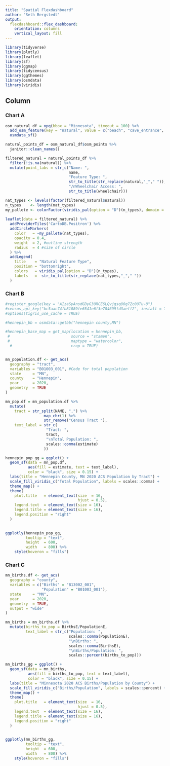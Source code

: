 ```yaml
---
title: "Spatial Flexdashboard"
author: "Seth Bergstedt"
output: 
  flexdashboard::flex_dashboard:
    orientation: columns
    vertical_layout: fill
---
```


```r
library(tidyverse)
library(plotly)
library(leaflet)
library(sf)
library(ggmap)
library(tidycensus)
library(ggthemes)
library(osmdata)
library(viridis)
```

Column {.tabset}
----------------------------------------------

### Chart A

```r
osm_natural_df = opq(bbox = "Minnesota", timeout = 100) %>%
  add_osm_feature(key = "natural", value = c("beach", "cave_entrance", "hot_spring")) %>%
  osmdata_sf()

natural_points_df = osm_natural_df$osm_points %>%
  janitor::clean_names()

filtered_natural = natural_points_df %>%
  filter(!is.na(natural)) %>%
  mutate(point_labs = str_c("Name: ",
                            name,
                            "Feature Type: ",
                            str_to_title(str_replace(natural,"_"," ")),
                            "/nWheelchair Access: ",
                            str_to_title(wheelchair)))

nat_types <- levels(factor(filtered_natural$natural))
n_types    <- length(nat_types)
my_pallete <- colorFactor(viridis_pal(option = "D")(n_types), domain = nat_types)
  
leaflet(data = filtered_natural) %>%
  addProviderTiles('CartoDB.Positron') %>%
  addCircleMarkers(
    color   = ~my_pallete(nat_types),
    opacity = 0.4,
    weight  = 2, #outline strength
    radius  = 4 #size of circle
  ) %>%
  addLegend(
    title    = "Natural Feature Type",
    position = "bottomright",
    colors   = viridis_pal(option = "D")(n_types),
    labels   =  str_to_title(str_replace(nat_types,"_"," "))
  )
```

### Chart B

```r
#register_google(key = "AIzaSyAnsdGDyG3ORCE6LQvjgsq80g7Zc0UTu-8")
#census_api_key("bc5aac74fb81089fe6541e6f3e784699fd3aeff2", install = TRUE)
#options(tigris_use_cache = TRUE)

#hennepin_bb = osmdata::getbb("hennepin county,MN")

#hennepin_base_map = get_map(location = hennepin_bb,
 #                           source = "stamen",
 #                           maptype = "watercolor",
  #                          crop = TRUE)


mn_population.df <- get_acs(
  geography = "tract",
  variables = "B01003_001", #Code for total population
  state     = "MN",
  county    = "Hennepin",
  year      = 2020,
  geometry  = TRUE
)

mn_pop.df = mn_population.df %>%
  mutate(
    tract = str_split(NAME, ",") %>%
                 map_chr(1) %>%
                 str_remove("Census Tract "),
    text_label = str_c(
                  "Tract: ",
                  tract,
                  "\nTotal Population: ",
                  scales::comma(estimate)
                 ))

hennepin_pop_gg = ggplot() +
  geom_sf(data = mn_pop.df,
          aes(fill = estimate, text = text_label),
          color = "black", size = 0.15) +
  labs(title = "Hennepin County, MN 2020 ACS Population by Tract") +
  scale_fill_viridis_c("Total Population", labels = scales::comma) +
  theme_map() +
  theme(
    plot.title   = element_text(size  = 16,
                                hjust = 0.5),
    legend.text  = element_text(size = 16),
    legend.title = element_text(size = 16),
    legend.position = "right"
  )
  

ggplotly(hennepin_pop_gg,
         tooltip = "text",
         height  = 600,
         width   = 800) %>%
    style(hoveron = "fills")
```

### Chart C

```r
mn_births.df <- get_acs(
  geography = "county",
  variables = c("Births" = "B13002_001",
                "Population" = "B01003_001"), 
  state     = "MN",
  year      = 2020,
  geometry  = TRUE,
  output = "wide"
)

mn_births = mn_births.df %>%
  mutate(births_to_pop = BirthsE/PopulationE,
         text_label = str_c("Population: ",
                            scales::comma(PopulationE),
                            "\nBirths: ",
                            scales::comma(BirthsE),
                            "\nBirths/Population: ",
                            scales::percent(births_to_pop)))

mn_births_gg = ggplot() +
  geom_sf(data = mn_births,
          aes(fill = births_to_pop, text = text_label),
          color = "black", size = 0.15) +
  labs(title = "Minnesota 2020 ACS Births/Population by County") +
  scale_fill_viridis_c("Births/Population", labels = scales::percent) +
  theme_map() +
  theme(
    plot.title   = element_text(size  = 16,
                                hjust = 0.5),
    legend.text  = element_text(size = 16),
    legend.title = element_text(size = 16),
    legend.position = "right"
  )
  

ggplotly(mn_births_gg,
         tooltip = "text",
         height  = 600,
         width   = 800) %>%
    style(hoveron = "fills")
```

